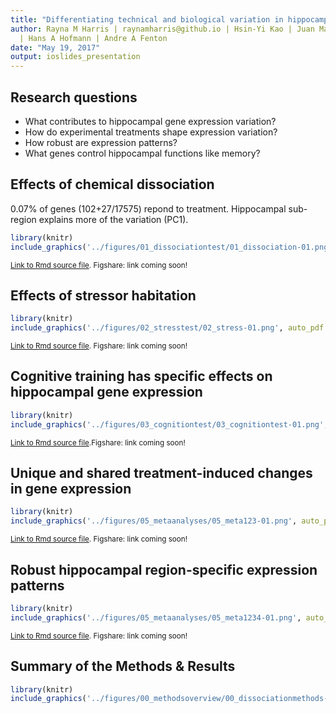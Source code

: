 ```yaml
---
title: "Differentiating technical and biological variation in hippocampal gene expression"
author: Rayna M Harris | raynamharris@github.io | Hsin-Yi Kao | Juan Marcos Alarcon
  | Hans A Hofmann | Andre A Fenton
date: "May 19, 2017"
output: ioslides_presentation
---
```


## Research questions 
- What contributes to hippocampal gene expression variation?
- How do experimental treatments shape expression variation?
- How robust are expression patterns?
- What genes control hippocampal functions like memory?

## Effects of chemical dissociation
0.07% of genes (102+27/17575) repond to treatment. 
Hippocampal sub-region explains more of the variation (PC1). 

```r
library(knitr)
include_graphics('../figures/01_dissociationtest/01_dissociation-01.png', auto_pdf = TRUE, dpi = 200)
```

<sub>[Link to Rmd source file](https://github.com/raynamharris/DissociationTest/blob/master/markdownfiles/01_DissociationTest.Rmd). Figshare: link coming soon!</sub>


## Effects of stressor habitation

```r
library(knitr)
include_graphics('../figures/02_stresstest/02_stress-01.png', auto_pdf = TRUE, dpi = 200)
```
<sub>[Link to Rmd source file](https://github.com/raynamharris/DissociationTest/blob/master/markdownfiles/02_StressTest.Rmd	). Figshare: link coming soon!<sub>

## Cognitive training has specific effects on hippocampal gene expression


```r
library(knitr)
include_graphics('../figures/03_cognitiontest/03_cognitiontest-01.png', auto_pdf = TRUE, dpi = NULL)
```
<sub>[Link to Rmd source file](https://github.com/raynamharris/DissociationTest/blob/master/markdownfiles/03_CognitionTest.Rmd).Figshare: link coming soon!<sub>


## Unique and shared treatment-induced changes in gene expression

```r
library(knitr)
include_graphics('../figures/05_metaanalyses/05_meta123-01.png', auto_pdf = TRUE, dpi = NULL)
```

<sub>[Link to Rmd source file](https://github.com/raynamharris/DissociationTest/blob/master/markdownfiles/05_metaanalyses.Rmd). Figshare: link coming soon!<sub>

## Robust hippocampal region-specific expression patterns

```r
library(knitr)
include_graphics('../figures/05_metaanalyses/05_meta1234-01.png', auto_pdf = TRUE, dpi = NULL)
```

<sub>[Link to Rmd source file](https://github.com/raynamharris/DissociationTest/blob/master/markdownfiles/05_metaanalyses.Rmd). Figshare: link coming soon!<sub>

## Summary of the Methods & Results 


```r
library(knitr)
include_graphics('../figures/00_methodsoverview/00_dissociationmethods-01.png', auto_pdf = TRUE, dpi = NULL)
```
